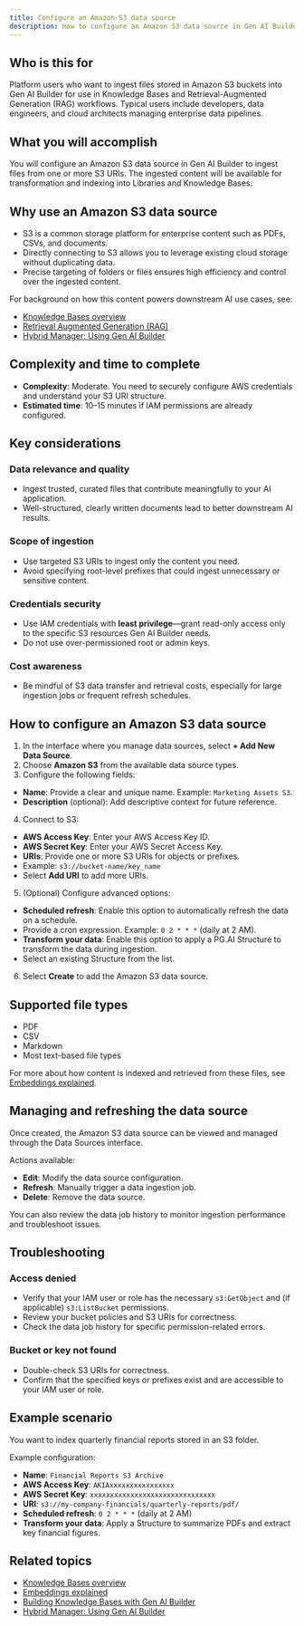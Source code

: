 ```yaml
---
title: Configure an Amazon S3 data source
description: How to configure an Amazon S3 data source in Gen AI Builder to ingest files from S3 buckets into your Knowledge Bases.
---
```


## Who is this for

Platform users who want to ingest files stored in Amazon S3 buckets into Gen AI Builder for use in Knowledge Bases and Retrieval-Augmented Generation (RAG) workflows.
Typical users include developers, data engineers, and cloud architects managing enterprise data pipelines.

## What you will accomplish

You will configure an Amazon S3 data source in Gen AI Builder to ingest files from one or more S3 URIs. The ingested content will be available for transformation and indexing into Libraries and Knowledge Bases.

## Why use an Amazon S3 data source

- S3 is a common storage platform for enterprise content such as PDFs, CSVs, and documents.
- Directly connecting to S3 allows you to leverage existing cloud storage without duplicating data.
- Precise targeting of folders or files ensures high efficiency and control over the ingested content.

For background on how this content powers downstream AI use cases, see:

- [Knowledge Bases overview](../../../pipeline/knowledge_base)
- [Retrieval Augmented Generation (RAG)](edb-postgres-ai/ai-factory/learn/explained/rag)
- [Hybrid Manager: Using Gen AI Builder](../../../../../hybrid-manager/ai-factory/gen-ai/builder)

## Complexity and time to complete

- **Complexity**: Moderate. You need to securely configure AWS credentials and understand your S3 URI structure.
- **Estimated time**: 10–15 minutes if IAM permissions are already configured.

## Key considerations

### Data relevance and quality

- Ingest trusted, curated files that contribute meaningfully to your AI application.
- Well-structured, clearly written documents lead to better downstream AI results.

### Scope of ingestion

- Use targeted S3 URIs to ingest only the content you need.
- Avoid specifying root-level prefixes that could ingest unnecessary or sensitive content.

### Credentials security

- Use IAM credentials with **least privilege**—grant read-only access only to the specific S3 resources Gen AI Builder needs.
- Do not use over-permissioned root or admin keys.

### Cost awareness

- Be mindful of S3 data transfer and retrieval costs, especially for large ingestion jobs or frequent refresh schedules.

## How to configure an Amazon S3 data source

1. In the interface where you manage data sources, select **+ Add New Data Source**.
2. Choose **Amazon S3** from the available data source types.
3. Configure the following fields:

- **Name**: Provide a clear and unique name. Example: `Marketing Assets S3`.
- **Description** (optional): Add descriptive context for future reference.

4. Connect to S3:

- **AWS Access Key**: Enter your AWS Access Key ID.
- **AWS Secret Key**: Enter your AWS Secret Access Key.
- **URIs**: Provide one or more S3 URIs for objects or prefixes.
- Example: `s3://bucket-name/key_name`
- Select **Add URI** to add more URIs.

5. (Optional) Configure advanced options:

- **Scheduled refresh**: Enable this option to automatically refresh the data on a schedule.
- Provide a cron expression. Example: `0 2 * * *` (daily at 2 AM).
- **Transform your data**: Enable this option to apply a PG.AI Structure to transform the data during ingestion.
- Select an existing Structure from the list.

6. Select **Create** to add the Amazon S3 data source.

## Supported file types

- PDF
- CSV
- Markdown
- Most text-based file types

For more about how content is indexed and retrieved from these files, see [Embeddings explained](edb-postgres-ai/ai-factory/learn/explained/embeddings).

## Managing and refreshing the data source

Once created, the Amazon S3 data source can be viewed and managed through the Data Sources interface.

Actions available:

- **Edit**: Modify the data source configuration.
- **Refresh**: Manually trigger a data ingestion job.
- **Delete**: Remove the data source.

You can also review the data job history to monitor ingestion performance and troubleshoot issues.

## Troubleshooting

### Access denied

- Verify that your IAM user or role has the necessary `s3:GetObject` and (if applicable) `s3:ListBucket` permissions.
- Review your bucket policies and S3 URIs for correctness.
- Check the data job history for specific permission-related errors.

### Bucket or key not found

- Double-check S3 URIs for correctness.
- Confirm that the specified keys or prefixes exist and are accessible to your IAM user or role.

## Example scenario

You want to index quarterly financial reports stored in an S3 folder.

Example configuration:

- **Name**: `Financial Reports S3 Archive`
- **AWS Access Key**: `AKIAxxxxxxxxxxxxxxxx`
- **AWS Secret Key**: `xxxxxxxxxxxxxxxxxxxxxxxxxxxxxxx`
- **URI**: `s3://my-company-financials/quarterly-reports/pdf/`
- **Scheduled refresh**: `0 2 * * *` (daily at 2 AM)
- **Transform your data**: Apply a Structure to summarize PDFs and extract key financial figures.

## Related topics

- [Knowledge Bases overview](../../../pipeline/knowledge_base)
- [Embeddings explained](edb-postgres-ai/ai-factory/learn/explained/embeddings)
- [Building Knowledge Bases with Gen AI Builder](edb-postgres-ai/ai-factory/learn/how-togen-ai/knowledge-base-setup) <!-- Placeholder link -->
- [Hybrid Manager: Using Gen AI Builder](../../../../../hybrid-manager/ai-factory/gen-ai/builder)
